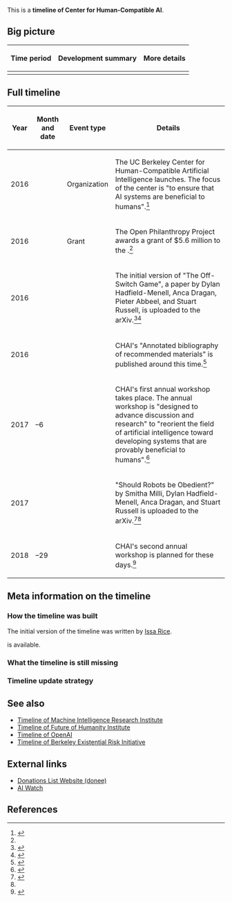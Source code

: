 This is a '''timeline of Center for Human-Compatible AI'''.

==Big picture==

{| class="wikitable"
! Time period !! Development summary !! More details
|-
|}

==Full timeline==

{| class="sortable wikitable"
! Year !! Month and date !! Event type !! Details
|-
| 2016 || {{dts|August}} || Organization || The UC Berkeley Center for Human-Compatible Artificial Intelligence launches. The focus of the center is "to ensure that AI systems are beneficial to humans".<ref>{{cite web |url=http://news.berkeley.edu/2016/08/29/center-for-human-compatible-artificial-intelligence/ |title=UC Berkeley launches Center for Human-Compatible Artificial Intelligence |date=August 29, 2016 |publisher=Berkeley News |accessdate=July 26, 2017}}</ref>
|-
| 2016 || {{dts|August}} || Grant || The Open Philanthropy Project awards a grant of $5.6 million to the {{w|Center for Human-Compatible AI}}.<ref name="donations-portal-open-phil-ai-risk" />
|-
| 2016 || {{dts|November 24}} || || The initial version of "The Off-Switch Game", a paper by Dylan Hadfield-Menell, Anca Dragan, Pieter Abbeel, and Stuart Russell, is uploaded to the arXiv.<ref>{{cite web |url=https://arxiv.org/abs/1611.08219 |title=[1611.08219] The Off-Switch Game |accessdate=February 9, 2018}}</ref><ref name="2018_ai_safety_lit_review">{{cite web |url=http://effective-altruism.com/ea/1iu/2018_ai_safety_literature_review_and_charity/ |title=2018 AI Safety Literature Review and Charity Comparison - Effective Altruism Forum |accessdate=February 9, 2018}}</ref>
|-
| 2016 || {{dts|December}} || || CHAI's "Annotated bibliography of recommended materials" is published around this time.<ref>{{cite web |url=http://humancompatible.ai/bibliography |title=Center for Human-Compatible AI |accessdate=February 9, 2018}}</ref>
|-
| 2017 || {{dts|May 5}}–6 || || CHAI's first annual workshop takes place. The annual workshop is "designed to advance discussion and research" to "reorient the field of artificial intelligence toward developing systems that are provably beneficial to humans".<ref>{{cite web |url=http://humancompatible.ai/workshop-2017/ |title=Center for Human-Compatible AI |accessdate=February 9, 2018 |archiveurl=https://archive.is/pXQ4q |archivedate=February 9, 2018 |dead-url=no}}</ref>
|-
| 2017 || {{dts|May 28}} || || "Should Robots be Obedient?" by Smitha Milli, Dylan Hadfield-Menell, Anca Dragan, and Stuart Russell is uploaded to the arXiv.<ref>{{cite web |url=https://arxiv.org/abs/1705.09990 |title=[1705.09990] Should Robots be Obedient? |accessdate=February 9, 2018}}</ref><ref name="2018_ai_safety_lit_review" />
|-
| 2018 || {{dts|April 28}}–29 || || CHAI's second annual workshop is planned for these days.<ref>{{cite web |url=http://humancompatible.ai/workshop-2018 |title=Center for Human-Compatible AI |accessdate=February 9, 2018 |archiveurl=https://archive.is/XcxCZ |archivedate=February 9, 2018 |dead-url=no}}</ref>
|}

==Meta information on the timeline==

===How the timeline was built===

The initial version of the timeline was written by [[User:Issa|Issa Rice]].

{{funding info}} is available.

===What the timeline is still missing===

===Timeline update strategy===

==See also==

* [[Timeline of Machine Intelligence Research Institute]]
* [[Timeline of Future of Humanity Institute]]
* [[Timeline of OpenAI]]
* [[Timeline of Berkeley Existential Risk Initiative]]

==External links==

* [https://donations.vipulnaik.com/donee.php?donee=Center+for+Human-Compatible+AI Donations List Website (donee)]
* [https://aiwatch.issarice.com/?organization=Center+for+Human-Compatible+AI AI Watch]

==References==

{{Reflist|30em}}
